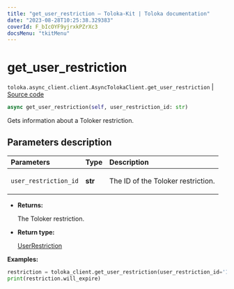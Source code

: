 ```yaml
---
title: "get_user_restriction — Toloka-Kit | Toloka documentation"
date: "2023-08-28T10:25:38.329383"
coverId: F_bIcOYF9yjrxkPZrXc3
docsMenu: "tkitMenu"
---
```


# get_user_restriction

`toloka.async_client.client.AsyncTolokaClient.get_user_restriction` | [Source code](https://github.com/Toloka/toloka-kit/blob/v1.2.1/src/async_client/client.py#L0)

```python
async get_user_restriction(self, user_restriction_id: str)
```

Gets information about a Toloker restriction.

## Parameters description

| Parameters | Type | Description |
| :----------| :----| :-----------|
`user_restriction_id`|**str**|<p>The ID of the Toloker restriction.</p>

* **Returns:**

  The Toloker restriction.

* **Return type:**

  [UserRestriction](/docs/toloka-kit/reference/toloka.client.user_restriction.UserRestriction)

**Examples:**

```python
restriction = toloka_client.get_user_restriction(user_restriction_id='19124')
print(restriction.will_expire)
```
